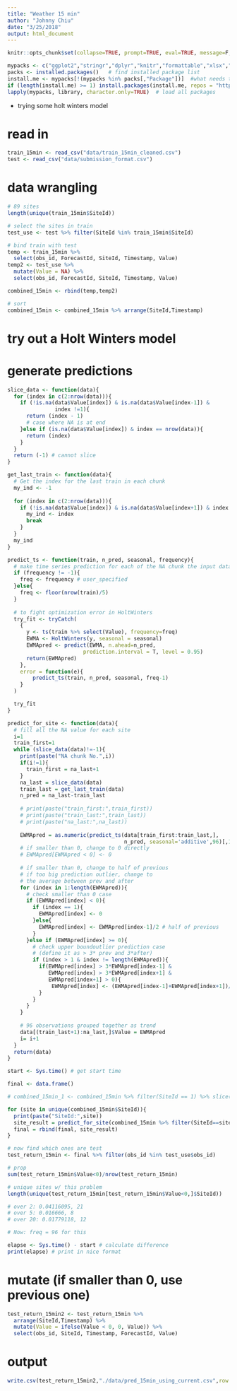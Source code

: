 ```yaml
---
title: "Weather 15 min"
author: "Johnny Chiu"
date: "3/25/2018"
output: html_document
---
```


```r
knitr::opts_chunk$set(collapse=TRUE, prompt=TRUE, eval=TRUE, message=F, include=T,comment=NULL,fig.width = 8, warning = FALSE, fig.height = 8,tidy.opts=list(width.cutoff=50),tidy=TRUE,cache = TRUE)
```

```r
mypacks <- c("ggplot2","stringr","dplyr","knitr","formattable","xlsx","boot","readr","lubridate")  # what packages are needed?
packs <- installed.packages()   # find installed package list
install.me <- mypacks[!(mypacks %in% packs[,"Package"])]  #what needs to be installed?
if (length(install.me) >= 1) install.packages(install.me, repos = "http://cran.us.r-project.org")   # install (if needed)
lapply(mypacks, library, character.only=TRUE)  # load all packages
```

- trying some holt winters model

# read in
```r
train_15min <- read_csv("data/train_15min_cleaned.csv")
test <- read_csv("data/submission_format.csv")
```

# data wrangling
```r
# 89 sites 
length(unique(train_15min$SiteId))

# select the sites in train
test_use <- test %>% filter(SiteId %in% train_15min$SiteId)

# bind train with test
temp <- train_15min %>% 
  select(obs_id, ForecastId, SiteId, Timestamp, Value)
temp2 <- test_use %>% 
  mutate(Value = NA) %>%
  select(obs_id, ForecastId, SiteId, Timestamp, Value)

combined_15min <- rbind(temp,temp2)

# sort
combined_15min <- combined_15min %>% arrange(SiteId,Timestamp)
```

# try out a Holt Winters model

# generate predictions
```r
slice_data <- function(data){
  for (index in c(2:nrow(data))){
    if (!is.na(data$Value[index]) & is.na(data$Value[index-1]) & 
               index !=1){
      return (index - 1)
      # case where NA is at end
    }else if (is.na(data$Value[index]) & index == nrow(data)){
      return (index)
    }
  }
  return (-1) # cannot slice
}

get_last_train <- function(data){
  # Get the index for the last train in each chunk
  my_ind <- -1
  
  for (index in c(2:nrow(data))){
    if (!is.na(data$Value[index]) & is.na(data$Value[index+1]) & index !=1){
      my_ind <- index
      break
    }
  }
  my_ind
}
```

```r
predict_ts <- function(train, n_pred, seasonal, frequency){
  # make time series prediction for each of the NA chunk the input data
  if (frequency != -1){
    freq <- frequency # user_specified
  }else{
    freq <- floor(nrow(train)/5)
  }
  
  # to fight optimization error in HoltWinters
  try_fit <- tryCatch(
    {
      y <- ts(train %>% select(Value), frequency=freq)
      EWMA <- HoltWinters(y, seasonal = seasonal) 
      EWMApred <- predict(EWMA, n.ahead=n_pred, 
                        prediction.interval = T, level = 0.95)
      return(EWMApred)
    },
    error = function(e){
        predict_ts(train, n_pred, seasonal, freq-1)
    }
  )

  try_fit
}
```

```r
predict_for_site <- function(data){
  # fill all the NA value for each site
  i=1
  train_first=1
  while (slice_data(data)!=-1){
    print(paste("NA chunk No.",i))
    if(i!=1){
      train_first = na_last+1
    }
    na_last = slice_data(data)
    train_last = get_last_train(data)
    n_pred = na_last-train_last
    
    # print(paste("train_first:",train_first))
    # print(paste("train_last:",train_last))
    # print(paste("na_last:",na_last))
    
    EWMApred = as.numeric(predict_ts(data[train_first:train_last,], 
                                     n_pred, seasonal='additive',96)[,1])
    # if smaller than 0, change to 0 directly
    # EWMApred[EWMApred < 0] <- 0
    
    # if smaller than 0, change to half of previous
    # if too big prediction outlier, change to 
    # the average between prev and after
    for (index in 1:length(EWMApred)){
      # check smaller than 0 case
      if (EWMApred[index] < 0){
        if (index == 1){
          EWMApred[index] <- 0
        }else{
          EWMApred[index] <- EWMApred[index-1]/2 # half of previous
        }
      }else if (EWMApred[index] >= 0){
        # check upper boundoutlier prediction case 
        # (define it as > 3* prev and 3*after)
        if (index > 1 & index != length(EWMApred)){
          if(EWMApred[index] > 3*EWMApred[index-1] &
             EWMApred[index] > 3*EWMApred[index+1] &
             EWMApred[index+1] > 0){
              EWMApred[index] <- (EWMApred[index-1]+EWMApred[index+1])/2
          } 
        }        
      }
    }
    
    # 96 observations grouped together as trend
    data[(train_last+1):na_last,]$Value = EWMApred
    i= i+1
  }
  return(data)
}
```

```r
start <- Sys.time() # get start time

final <- data.frame()

# combined_15min_1 <- combined_15min %>% filter(SiteId == 1) %>% slice(1:990)

for (site in unique(combined_15min$SiteId)){
  print(paste("SiteId:",site))
  site_result = predict_for_site(combined_15min %>% filter(SiteId==site))
  final = rbind(final, site_result)
}

# now find which ones are test
test_return_15min <- final %>% filter(obs_id %in% test_use$obs_id)

# prop
sum(test_return_15min$Value<0)/nrow(test_return_15min)

# unique sites w/ this problem
length(unique(test_return_15min[test_return_15min$Value<0,]$SiteId))

# over 2: 0.04116095, 21
# over 5: 0.016666, 8
# over 20: 0.01779118, 12

# Now: freq = 96 for this

elapse <- Sys.time() - start # calculate difference
print(elapse) # print in nice format
```



# mutate (if smaller than 0, use previous one)
```r
test_return_15min2 <- test_return_15min %>%
  arrange(SiteId,Timestamp) %>%
  mutate(Value = ifelse(Value < 0, 0, Value)) %>%
  select(obs_id, SiteId, Timestamp, ForecastId, Value)
```

# output
```r
write.csv(test_return_15min2,"./data/pred_15min_using_current.csv",row.names = FALSE)
```